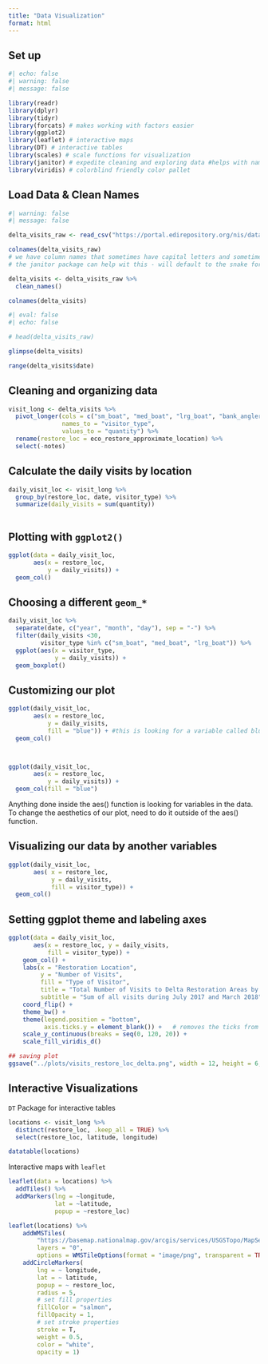 ```yaml
---
title: "Data Visualization"
format: html
---
```


## Set up
```r
#| echo: false
#| warning: false
#| message: false

library(readr)
library(dplyr)
library(tidyr)
library(forcats) # makes working with factors easier
library(ggplot2)
library(leaflet) # interactive maps
library(DT) # interactive tables
library(scales) # scale functions for visualization
library(janitor) # expedite cleaning and exploring data #helps with naming things
library(viridis) # colorblind friendly color pallet
```


## Load Data & Clean Names
```r
#| warning: false
#| message: false

delta_visits_raw <- read_csv("https://portal.edirepository.org/nis/dataviewer?packageid=edi.587.1&entityid=cda8c1384af0089b506d51ad8507641f")

colnames(delta_visits_raw)
# we have column names that sometimes have capital letters and sometimes don't
# the janitor package can help wit this - will default to the snake format for names

delta_visits <- delta_visits_raw %>% 
  clean_names()

colnames(delta_visits)

```


<!--
## Exploring the data
-->
```r
#| eval: false
#| echo: false

# head(delta_visits_raw)

glimpse(delta_visits)

range(delta_visits$date)

```


## Cleaning and organizing data
```r
visit_long <- delta_visits %>% 
  pivot_longer(cols = c("sm_boat", "med_boat", "lrg_boat", "bank_angler", "scientist", "cars"),
               names_to = "visitor_type",
               values_to = "quantity") %>% 
  rename(restore_loc = eco_restore_approximate_location) %>% 
  select(-notes)
```


## Calculate the daily visits by location
```r
daily_visit_loc <- visit_long %>% 
  group_by(restore_loc, date, visitor_type) %>% 
  summarize(daily_visits = sum(quantity))
  
```


## Plotting with `ggplot2()`
```r
ggplot(data = daily_visit_loc,
       aes(x = restore_loc,
           y = daily_visits)) +
  geom_col()
```


## Choosing a different `geom_*`
```r
daily_visit_loc %>% 
  separate(date, c("year", "month", "day"), sep = "-") %>% 
  filter(daily_visits <30,
         visitor_type %in% c("sm_boat", "med_boat", "lrg_boat")) %>% 
  ggplot(aes(x = visitor_type,
             y = daily_visits)) +
  geom_boxplot()
```



## Customizing our plot
```r
ggplot(daily_visit_loc,
       aes(x = restore_loc,
           y = daily_visits,
           fill = "blue")) + #this is looking for a variable called blue since this was done inside the aes() function
  geom_col()



ggplot(daily_visit_loc,
       aes(x = restore_loc,
           y = daily_visits)) +
  geom_col(fill = "blue")
```

Anything done inside the aes() function is looking for variables in the data.
To change the aesthetics of our plot, need to do it outside of the aes() function.



## Visualizing our data by another variables
```r
ggplot(daily_visit_loc,
       aes( x = restore_loc,
            y = daily_visits,
            fill = visitor_type)) +
  geom_col()
```

## Setting ggplot theme and labeling axes
```r
ggplot(data = daily_visit_loc,
       aes(x = restore_loc, y = daily_visits,
           fill = visitor_type)) +
    geom_col() +
    labs(x = "Restoration Location",
         y = "Number of Visits",
         fill = "Type of Visitor",
         title = "Total Number of Visits to Delta Restoration Areas by Visitor Type",
         subtitle = "Sum of all visits during July 2017 and March 2018")+
    coord_flip() +
    theme_bw() +
    theme(legend.position = "bottom",
          axis.ticks.y = element_blank()) +   # removes the ticks from the y-axis
    scale_y_continuous(breaks = seq(0, 120, 20)) +
    scale_fill_viridis_d()

## saving plot
ggsave("../plots/visits_restore_loc_delta.png", width = 12, height = 6, units = "in")

```



## Interactive Visualizations

`DT` Package for interactive tables
```r
locations <- visit_long %>% 
  distinct(restore_loc, .keep_all = TRUE) %>% 
  select(restore_loc, latitude, longitude)
```


```r
datatable(locations)
```



Interactive maps with `leaflet`

```r
leaflet(data = locations) %>% 
  addTiles() %>% 
  addMarkers(lng = ~longitude,
             lat = ~latitude,
             popup = ~restore_loc)
```


```r
leaflet(locations) %>%
    addWMSTiles(
        "https://basemap.nationalmap.gov/arcgis/services/USGSTopo/MapServer/WmsServer",
        layers = "0",
        options = WMSTileOptions(format = "image/png", transparent = TRUE)) %>%
    addCircleMarkers(
        lng = ~ longitude,
        lat = ~ latitude,
        popup = ~ restore_loc,
        radius = 5,
        # set fill properties
        fillColor = "salmon",
        fillOpacity = 1,
        # set stroke properties
        stroke = T,
        weight = 0.5,
        color = "white",
        opacity = 1)
```


